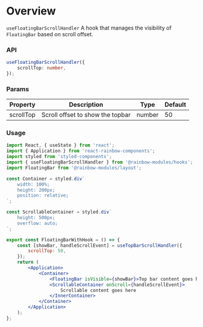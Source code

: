 
<Meta title="Modules/Hooks/useFloatingBarScrollHandler" />

# Overview

`useFloatingBarScrollHandler` A hook that manages the visibility of `FloatingBar` based on scroll offset.

### API

```ts
useFloatingBarScrollHandler({
    scrollTop: number,
});
```

### Params

| Property  | Description                      | Type   | Default |
| --------- | -------------------------------- | ------ | ------- |
| scrollTop | Scroll offset to show the topbar | number | 50      |

### Usage

```jsx
import React, { useState } from 'react';
import { Application } from 'react-rainbow-components';
import styled from 'styled-components';
import { useFloatingBarScrollHandler } from '@rainbow-modules/hooks';
import FloatingBar from '@rainbow-modules/layout';

const Container = styled.div`
    width: 100%;
    height: 200px;
    position: relative;
`;

const ScrollableContainer = styled.div`
    height: 500px;
    overflow: auto;
`;

export const FloatingBarWithHook = () => {
    const [showBar, handleScrollEvent] = useTopBarScrollHandler({
        scrollTop: 50,
    });
    return (
        <Application>
            <Container>
                <FloatingBar isVisible={showBar}>Top bar content goes here</FloatingBar>
                <ScrollableContainer onScroll={handleScrollEvent}>
                    Scrollable content goes here
                </InnerContainer>
            </Container>
        </Application>
    );
};
```

